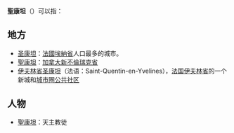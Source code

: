 {{disambig|S|Cat=三字译名消歧义}}
{{NoteTA
|1=zh-cn:新不伦瑞克; zh-tw:新伯倫瑞克; zh-hk:紐賓士域
}}
'''聖康坦'''（{{lang-fr|Saint-Quentin}}）可以指：

==地方==
*[[圣康坦|圣康坦]]：[[法國|法國]][[埃納省|埃納省]]人口最多的城市。
*[[聖康坦_(新不倫瑞克省)|聖康坦]]：[[加拿大|加拿大]][[新不倫瑞克省|新不倫瑞克省]]
*[[伊夫林省圣康坦|伊夫林省圣康坦]]（法语：Saint-Quentin-en-Yvelines），[[法国|法国]][[伊夫林省|伊夫林省]]的一个新城和[[城市圈公共社区|城市圈公共社区]]

==人物==
*[[聖康坦_(天主教徒)|聖康坦]]：天主教徒